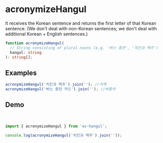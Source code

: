
# acronymizeHangul

It receives the Korean sentence and returns the first letter of that Korean sentence.
(We don't deal with non-Korean sentences; we don't deal with additional Korean + English sentences.)

```typescript
function acronymizeHangul(
  // String consisting of plural nouns (e.g. '버스 충전', '치킨과 맥주')
  hangul: string
): string[];
```

## Examples

```typescript
acronymizeHangul('치킨과 맥주').join(''); //치맥
acronymizeHangul('버스 충전 카드').join(''); //버충카
```

## Demo

<br />

<Sandpack>

```ts index.ts
import { acronymizeHangul } from 'es-hangul';

console.log(acronymizeHangul('치킨과 맥주').join(''));
```

</Sandpack>
